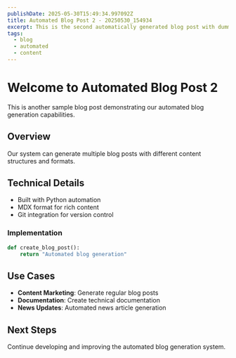 ```yaml
---
publishDate: 2025-05-30T15:49:34.997092Z
title: Automated Blog Post 2 - 20250530_154934
excerpt: This is the second automatically generated blog post with dummy content.
tags:
  - blog
  - automated
  - content
---
```



# Welcome to Automated Blog Post 2

This is another sample blog post demonstrating our automated blog generation capabilities.

## Overview

Our system can generate multiple blog posts with different content structures and formats.

## Technical Details

- Built with Python automation
- MDX format for rich content
- Git integration for version control

### Implementation

```python
def create_blog_post():
    return "Automated blog generation"
```

## Use Cases

- **Content Marketing**: Generate regular blog posts
- **Documentation**: Create technical documentation
- **News Updates**: Automated news article generation

## Next Steps

Continue developing and improving the automated blog generation system.

